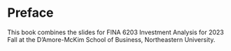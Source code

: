 # Preface {.unnumbered}

This book combines the slides for FINA 6203 Investment Analysis for 2023 Fall at the D'Amore-McKim School of Business, Northeastern University.